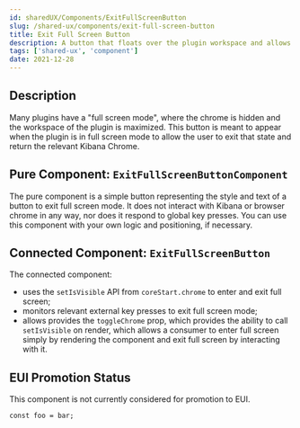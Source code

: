 ```yaml
---
id: sharedUX/Components/ExitFullScreenButton
slug: /shared-ux/components/exit-full-screen-button
title: Exit Full Screen Button
description: A button that floats over the plugin workspace and allows someone to exit "full screen" mode.
tags: ['shared-ux', 'component']
date: 2021-12-28
---
```


## Description

Many plugins have a "full screen mode", where the chrome is hidden and the workspace of the plugin is maximized.  This button is meant to appear when the plugin is in full screen mode to allow the user to exit that state and return the relevant Kibana Chrome.

## Pure Component: `ExitFullScreenButtonComponent`

The pure component is a simple button representing the style and text of a button to exit full screen mode.  It does not interact with Kibana or browser chrome in any way, nor does it respond to global key presses.  You can use this component with your own logic and positioning, if necessary.

## Connected Component: `ExitFullScreenButton`

The connected component:

- uses the `setIsVisible` API from `coreStart.chrome` to enter and exit full screen;
- monitors relevant external key presses to exit full screen mode;
- allows provides the `toggleChrome` prop, which provides the ability to call `setIsVisible` on render, which allows a consumer to enter full screen simply by rendering the component and exit full screen by interacting with it.

## EUI Promotion Status

This component is not currently considered for promotion to EUI.

```
const foo = bar;
```
